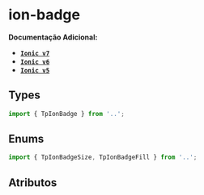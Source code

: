 
<Meta of={badgeStories} />

# ion-badge

**Documentação Adicional:**

- **[`Ionic v7`](https://ionicframework.com/docs/api/badge)**
- **[`Ionic v6`](https://ionicframework.com/docs/v6/api/badge)**
- **[`Ionic v5`](https://ionicframework.com/docs/v5/api/badge)**

## Types

```ts
import { TpIonBadge } from '..';
```

## Enums

```ts
import { TpIonBadgeSize, TpIonBadgeFill } from '..';
```

## Atributos

<Canvas of={badgeStories.Default} />

<Controls of={badgeStories.Default} />
